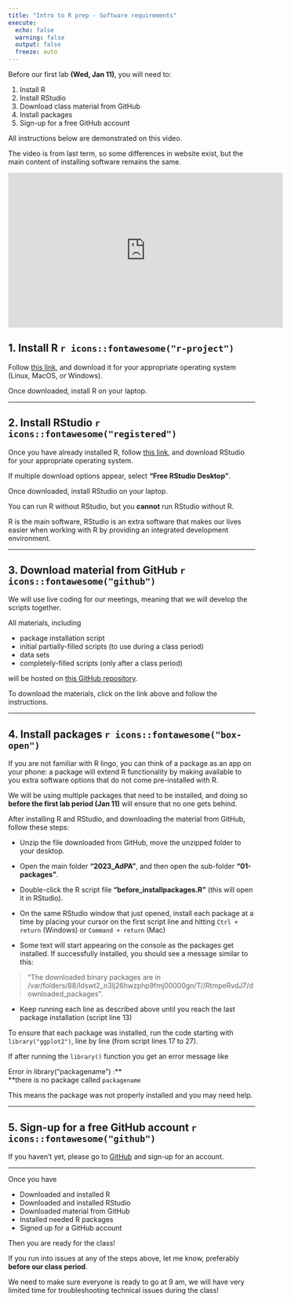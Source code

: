 ```yaml
---
title: "Intro to R prep - Software requirements"
execute:
  echo: false
  warning: false
  output: false
  freeze: auto
---
```


Before our first lab **(Wed, Jan 11)**, you will need to:  

1. Install R  
2. Install RStudio  
3. Download class material from GitHub  
4. Install packages  
5. Sign-up for a free GitHub account  

::: {.callout-note}  
All instructions below are demonstrated on this video.  

The video is from last term, so some differences in website exist, but the main content of installing software remains the same.  
:::

<iframe width="560" height="315" src="https://www.youtube.com/embed/vjDYUY6CE6s" title="YouTube video player" frameborder="0" allow="accelerometer; autoplay; clipboard-write; encrypted-media; gyroscope; picture-in-picture" allowfullscreen></iframe>

## 1. Install R `r icons::fontawesome("r-project")`  

Follow [this link](https://cran.r-project.org), and download it for your appropriate operating system (Linux, MacOS, or Windows).  

Once downloaded, install R on your laptop.  

---

## 2. Install RStudio `r icons::fontawesome("registered")`  

Once you have already installed R, follow [this link](https://www.rstudio.com/products/rstudio/download/#download), and download RStudio for your appropriate operating system.  

If multiple download options appear, select **"Free RStudio Desktop"**.

Once downloaded, install RStudio on your laptop.  

::: {.callout-note}  
You can run R without RStudio, but you **cannot** run RStudio without R.  

R is the main software, RStudio is an extra software that makes our lives easier when working with R by providing an integrated development environment.  
:::

---

## 3. Download material from GitHub `r icons::fontawesome("github")`  
We will use live coding for our meetings, meaning that we will develop the scripts together.  

All materials, including  

- package installation script  
- initial partially-filled scripts (to use during a class period)  
- data sets  
- completely-filled scripts (only after a class period)  

will be hosted on [this GitHub repository](https://github.com/leombastos/2023_AdvPA).  

To download the materials, click on the link above and follow the instructions.   

---  

## 4. Install packages `r icons::fontawesome("box-open")`  
If you are not familiar with R lingo, you can think of a package as an app on your phone: a package will extend R functionality by making available to you extra software options that do not come pre-installed with R.  

We will be using multiple packages that need to be installed, and doing so **before the first lab period (Jan 11)** will ensure that no one gets behind.  

After installing R and RStudio, and downloading the material from GitHub, follow these steps:  

  - Unzip the file downloaded from GitHub, move the unzipped folder to your desktop.  

  - Open the main folder **"2023_AdPA"**, and then open the sub-folder **"01-packages"**. 
 
  - Double-click the R script file **"before_installpackages.R"** (this will open it in RStudio).  
  
  - On the same RStudio window that just opened, install each package at a time by placing your cursor on the first script line and hitting `Ctrl + return` (Windows) or `Command + return` (Mac)  
  
  - Some text will start appearing on the console as the packages get installed. If successfully installed, you should see a message similar to this:  
  
>  "The downloaded binary packages are in
	/var/folders/88/ldswt2_n3lj26hwzphp9fmj00000gn/T//RtmpeRvdJ7/downloaded_packages".  
	
  - Keep running each line as described above until you reach the last package installation (script line 13)  


To ensure that each package was installed, run the code starting with `library("ggplot2")`, line by line (from script lines 17 to 27).      

If after running the `library()` function you get an error message like  

::: {.callout-warning}
Error in library("packagename") :**  
   **there is no package called `packagename`  
:::

This means the package was not properly installed and you may need help.  

---  

## 5. Sign-up for a free GitHub account `r icons::fontawesome("github")`  

If you haven't yet, please go to [GitHub](www.github.com) and sign-up for an account.  


---


Once you have  

- Downloaded and installed R  
- Downloaded and installed RStudio  
- Downloaded material from GitHub  
- Installed needed R packages  
- Signed up for a GitHub account  

Then you are ready for the class!  

::: {.callout-warning}  
If you run into issues at any of the steps above, let me know, preferably **before our class period**.    

We need to make sure everyone is ready to go at 9 am, we will have very limited time for troubleshooting technical issues during the class!  
:::


